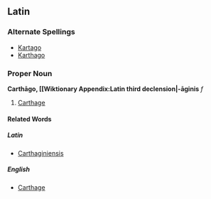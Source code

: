 ==Latin==
===Alternate Spellings===
*[[Kartago]]
*[[Karthago]]
===Proper Noun===
'''Carthāgo, [[Wiktionary Appendix:Latin third declension|-āginis''' ''f''

#[[Carthage]]
====Related Words====
=====Latin=====
*[[Carthaginiensis]]
=====English=====
*[[Carthage]]